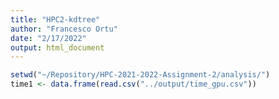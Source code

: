 ```yaml
---
title: "HPC2-kdtree"
author: "Francesco Ortu"
date: "2/17/2022"
output: html_document
---
```


```r
setwd("~/Repository/HPC-2021-2022-Assignment-2/analysis/")
time1 <- data.frame(read.csv("../output/time_gpu.csv"))
```

